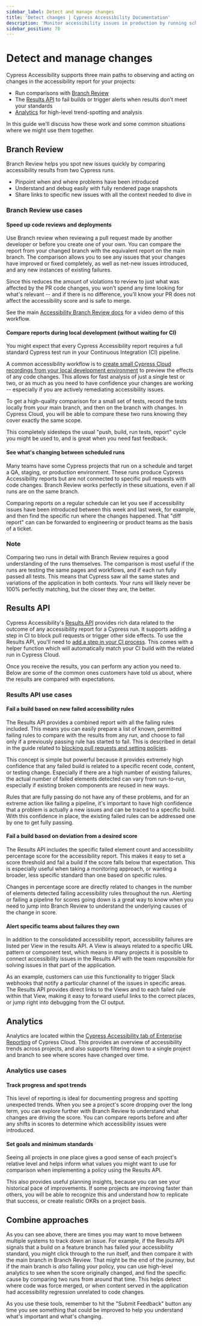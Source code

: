 ```yaml
---
sidebar_label: Detect and manage changes
title: 'Detect changes | Cypress Accessibility Documentation'
description: 'Monitor accessibility issues in production by running scheduled Cypress tests against live environments, capturing dynamic content changes, and generating automated reports for a comprehensive accessibility overview.'
sidebar_position: 70
---
```


<ProductHeading product="accessibility" />

# Detect and manage changes

Cypress Accessibility supports three main paths to observing and acting on changes in the accessibility report for your projects:

- Run comparisons with [Branch Review](/accessibility/core-concepts/comparing-reports)
- The [Results API](/accessibility/results-api) to fail builds or trigger alerts when results don't meet your standards
- [Analytics](/cloud/features/analytics/enterprise-reporting#Cypress-Accessibility) for high-level trend-spotting and analysis

In this guide we'll discuss how these work and some common situations where we might use them together.

## Branch Review

Branch Review helps you spot new issues quickly by comparing accessibility results from two Cypress runs.

- Pinpoint when and where problems have been introduced
- Understand and debug easily with fully rendered page snapshots
- Share links to specific new issues with all the context needed to dive in

### Branch Review use cases

#### Speed up code reviews and deployments

Use Branch review when reviewing a pull request made by another developer or before you create one of your own. You can compare the report from your changed branch with the equivalent report on the main branch. The comparison allows you to see any issues that your changes have improved or fixed completely, as well as net-new issues introduced, and any new instances of existing failures.

Since this reduces the amount of violations to review to just what was affected by the PR code changes, you won't spend any time looking for what's relevant -- and if there is no difference, you'll know your PR does not affect the accessibility score and is safe to merge.

See the main [Accessibility Branch Review docs](/accessibility/core-concepts/comparing-reports) for a video demo of this workflow.

#### Compare reports during local development (without waiting for CI)

You might expect that every Cypress Accessibility report requires a full standard Cypress test run in your Continuous Integration (CI) pipeline.

A common accessibility workflow is to [create small Cypress Cloud recordings from your local development environment](/accessibility/guides/local-development) to preview the effects of any code changes. This allows for fast analysis of just a single test or two, or as much as you need to have confidence your changes are working -- especially if you are actively remediating accessibility issues.

To get a high-quality comparison for a small set of tests, record the tests locally from your main branch, and then on the branch with changes. In Cypress Cloud, you will be able to compare these two runs knowing they cover exactly the same scope.

This completely sidesteps the usual "push, build, run tests, report" cycle you might be used to, and is great when you need fast feedback.

#### See what's changing between scheduled runs

Many teams have some Cypress projects that run on a schedule and target a QA, staging, or production environment. These runs produce Cypress Accessibility reports but are not connected to specific pull requests with code changes. Branch Review works perfectly in these situations, even if all runs are on the same branch.

Comparing reports on a regular schedule can let you see if accessibility issues have been introduced between this week and last week, for example, and then find the specific run where the changes happened. That "diff report" can can be forwarded to engineering or product teams as the basis of a ticket.

### Note

Comparing two runs in detail with Branch Review requires a good understanding of the runs themselves. The comparison is most useful if the runs are testing the same pages and workflows, and if each run fully passed all tests. This means that Cypress saw all the same states and variations of the application in both contexts. Your runs will likely never be 100% perfectly matching, but the closer they are, the better.

## Results API

Cypress Accessibility's [Results API](/accessibility/results-api) provides rich data related to the outcome of any accessibility report for a Cypress run. It supports adding a step in CI to block pull requests or trigger other side effects. To use the Results API, you'll need to [add a step in your CI process](/accessibility/results-api#Installation). This comes with a helper function which will automatically match your CI build with the related run in Cypress Cloud.

Once you receive the results, you can perform any action you need to. Below are some of the common ones customers have told us about, where the results are compared with expectations.

### Results API use cases

#### Fail a build based on new failed accessibility rules

The Results API provides a combined report with all the failing rules included. This means you can easily prepare a list of known, permitted failing rules to compare with the results from any run, and choose to fail only if a previously passing rule has started to fail. This is described in detail in the guide related to [blocking pull requests and setting policies](/accessibility/guides/block-pull-requests).

This concept is simple but powerful because it provides extremely high confidence that any failed build is related to a specific recent code, content, or testing change. Especially if there are a high number of existing failures, the actual number of failed elements detected can vary from run-to-run, especially if existing broken components are reused in new ways.

Rules that are fully passing do not have any of these problems, and for an extreme action like failing a pipeline, it's important to have high confidence that a problem is actually a new issues and can be traced to a specific build. With this confidence in place, the existing failed rules can be addressed one by one to get fully passing.

#### Fail a build based on deviation from a desired score

The Results API includes the specific failed element count and accessibility percentage score for the accessibility report. This makes it easy to set a score threshold and fail a build if the score falls below that expectation. This is especially useful when taking a monitoring approach, or wanting a broader, less specific standard than one based on specific rules.

Changes in percentage score are directly related to changes in the number of elements detected failing accessibility rules throughout the run. Alerting or failing a pipeline for scores going down is a great way to know when you need to jump into Branch Review to understand the underlying causes of the change in score.

#### Alert specific teams about failures they own

In addition to the consolidated accessibility report, accessibility failures are listed per View in the results API. A View is always related to a specific URL pattern or component test, which means in many projects it is possible to connect accessibility issues in the Results API with the team responsible for solving issues in that part of the application.

As an example, customers can use this functionality to trigger Slack webhooks that notify a particular channel of the issues in specific areas. The Results API provides direct links to the Views and to each failed rule within that View, making it easy to forward useful links to the correct places, or jump right into debugging from the CI output.

## Analytics

Analytics are located within the [Cypress Accessibility tab of Enterprise Reporting](/cloud/features/analytics/enterprise-reporting#Cypress-Accessibility) of Cypress Cloud. This provides an overview of accessibility trends across projects, and also supports filtering down to a single project and branch to see where scores have changed over time.

### Analytics use cases

#### Track progress and spot trends

This level of reporting is ideal for documenting progress and spotting unexpected trends. When you see a project's score dropping over the long term, you can explore further with Branch Review to understand what changes are driving the score. You can compare reports before and after any shifts in scores to determine which accessibility issues were introduced.

#### Set goals and minimum standards

Seeing all projects in one place gives a good sense of each project's relative level and helps inform what values you might want to use for comparison when implementing a policy using the Results API.

This also provides useful planning insights, because you can see your historical pace of improvements. If some projects are improving faster than others, you will be able to recognize this and understand how to replicate that success, or create realistic OKRs on a project basis.

## Combine approaches

As you can see above, there are times you may want to move between multiple systems to track down an issue. For example, if the Results API signals that a build on a feature branch has failed your accessibility standard, you might click through to the run itself, and then compare it with the main branch in Branch Review. That might be the end of the journey, but if the main branch is _also_ failing your policy, you can use high-level analytics to see when the score originally changed, and find the specific cause by comparing two runs from around that time. This helps detect where code was force merged, or when content served in the application had accessibility regression unrelated to code changes.

As you use these tools, remember to hit the "Submit Feedback" button any time you see something that could be improved to help you understand what's important and what's changing.
